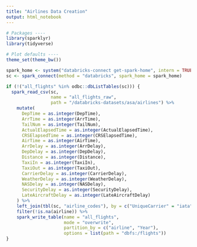 ```yaml
---
title: "Airlines Data Creation"
output: html_notebook
---
```


```r
# Packages ----
library(sparklyr)
library(tidyverse)

# Plot defaults ----
theme_set(theme_bw())
```

```r
spark_home <- system("databricks-connect get-spark-home", intern = TRUE)
sc <- spark_connect(method = "databricks", spark_home = spark_home)
```

```r
if (!("all_flights" %in% odbc::dbListTables(sc))) {
  spark_read_csv(sc, 
                 name = "all_flights_raw", 
                 path = "/databricks-datasets/asa/airlines") %>% 
    mutate(
      DepTime = as.integer(DepTime),
      ArrTime = as.integer(ArrTime),
      TailNum = as.integer(TailNum),
      ActualElapsedTime = as.integer(ActualElapsedTime),
      CRSElapsedTime = as.integer(CRSElapsedTime),
      AirTime = as.integer(AirTime),
      ArrDelay = as.integer(ArrDelay),
      DepDelay = as.integer(DepDelay),
      Distance = as.integer(Distance),
      TaxiIn = as.integer(TaxiIn),
      TaxiOut = as.integer(TaxiOut),
      CarrierDelay = as.integer(CarrierDelay),
      WeatherDelay = as.integer(WeatherDelay),
      NASDelay = as.integer(NASDelay),
      SecurityDelay = as.integer(SecurityDelay),
      LateAircraftDelay = as.integer(LateAircraftDelay)
    ) %>% 
    left_join(tbl(sc, "airline_codes"), by = c("UniqueCarrier" = "iata")) %>% 
    filter(!is.na(airline)) %>% 
    spark_write_table(name = "all_flights", 
                      mode = "overwrite", 
                      partition_by = c("airline", "Year"),
                      options = list(path = "dbfs:/flights"))
}
```